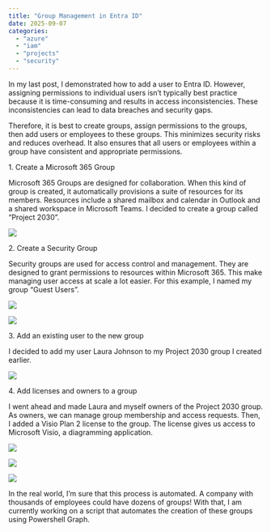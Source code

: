 ```yaml
---
title: "Group Management in Entra ID"
date: 2025-09-07
categories: 
  - "azure"
  - "iam"
  - "projects"
  - "security"
---
```

In my last post, I demonstrated how to add a user to Entra ID. However, assigning permissions to individual users isn't typically best practice because it is time-consuming and results in access inconsistencies. These inconsistencies can lead to data breaches and security gaps. 

Therefore, it is best to create groups, assign permissions to the groups, then add users or employees to these groups. This minimizes security risks and reduces overhead. It also ensures that all users or employees within a group have consistent and appropriate permissions. 

1\. Create a Microsoft 365 Group

Microsoft 365 Groups are designed for collaboration. When this kind of group is created, it automatically provisions a suite of resources for its members. Resources include a shared mailbox and calendar in Outlook and a shared workspace in Microsoft Teams. I decided to create a group called "Project 2030".

![](images/Microsoft365Group.png)

2\. Create a Security Group

Security groups are used for access control and management. They are designed to grant permissions to resources within Microsoft 365. This make managing user access at scale a lot easier. For this example, I named my group "Guest Users".

![](images/DynamicMembership-1024x292.png)

![](images/SecurityGroup.png)

3\. Add an existing user to the new group

I decided to add my user Laura Johnson to my Project 2030 group I created earlier. 

![](images/AddUsertoGroup.png)

4\. Add licenses and owners to a group

I went ahead and made Laura and myself owners of the Project 2030 group. As owners, we can manage group membership and access requests. Then, I added a Visio Plan 2 license to the group. The license gives us access to Microsoft Visio, a diagramming application.

![](images/owners.png)

![](images/assign-license-to-group.png)

![](images/license-to-group.png)

In the real world, I'm sure that this process is automated. A company with thousands of employees could have dozens of groups! With that, I am currently working on a script that automates the creation of these groups using Powershell Graph.